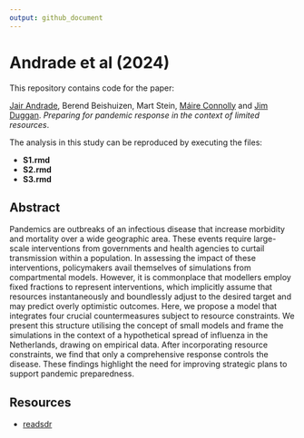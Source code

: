 ```yaml
---
output: github_document
---
```


# Andrade et al (2024)

This repository contains code for the paper:

[Jair Andrade](https://jandraor.github.io/), Berend Beishuizen, Mart Stein, 
[Máire Connolly](https://www.universityofgalway.ie/our-research/people/health-sciences/maireconnolly/)
and [Jim Duggan](https://github.com/JimDuggan). 
_Preparing for pandemic response in the context of limited resources_.

The analysis in this study can be reproduced by executing the files:

* **S1.rmd**
* **S2.rmd**
* **S3.rmd**

## Abstract

Pandemics are outbreaks of an infectious disease that increase morbidity and
mortality over a wide geographic area. These events require large-scale 
interventions from governments and health agencies to curtail transmission 
within a population. In assessing the impact of these interventions, 
policymakers avail themselves of simulations from compartmental models. 
However, it is commonplace that modellers employ fixed fractions to represent 
interventions, which implicitly assume that resources instantaneously and 
boundlessly adjust to the desired target and may predict overly optimistic 
outcomes. Here, we propose a model that integrates four crucial countermeasures
subject to resource constraints. We present this structure utilising the 
concept of small models and frame the simulations in the context of a 
hypothetical spread of influenza in the Netherlands, drawing on empirical data.
After incorporating resource constraints, we find that only a comprehensive 
response controls the disease. These findings highlight the need for improving
strategic plans to support pandemic preparedness.

## Resources

* [readsdr](https://github.com/jandraor/readsdr)






